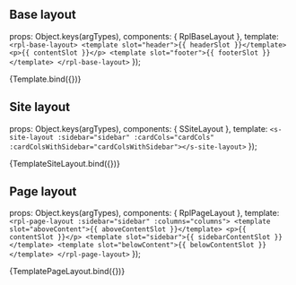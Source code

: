 
<Meta title="Molecules/Layout" />

## Base layout
  props: Object.keys(argTypes),
  components: { RplBaseLayout },
  template: `
    <rpl-base-layout>
      <template slot="header">{{ headerSlot }}</template>
      <p>{{ contentSlot }}</p>
      <template slot="footer">{{ footerSlot }}</template>
    </rpl-base-layout>
  `
});

<Canvas>
  <Story
    name="Base layout"
    args={{
      headerSlot: 'Site header',
      contentSlot: 'This is page content',
      footerSlot: 'Site footer'
    }}
  >
    {Template.bind({})}
  </Story>
</Canvas>

<ArgsTable of={RplBaseLayout} />

## Site layout
  props: Object.keys(argTypes),
  components: { SSiteLayout },
  template: `<s-site-layout :sidebar="sidebar" :cardCols="cardCols" :cardColsWithSidebar="cardColsWithSidebar"></s-site-layout>`
});

<Canvas>
  <Story
    name="Site layout"
    args={{
      cardCols: {
        m: 6,
        l: 4,
        xxxl: 3
      },
      cardColsWithSidebar: {
        m: 6,
        xxxl: 4
      },
      sidebar: false
    }}
  >
    {TemplateSiteLayout.bind({})}
  </Story>
</Canvas>

<ArgsTable of={SSiteLayout} />

## Page layout
  props: Object.keys(argTypes),
  components: { RplPageLayout },
  template: `
    <rpl-page-layout :sidebar="sidebar" :columns="columns">
      <template slot="aboveContent">{{ aboveContentSlot }}</template>
      <p>{{ contentSlot }}</p>
      <template slot="sidebar">{{ sidebarContentSlot }}</template>
      <template slot="belowContent">{{ belowContentSlot }}</template>
    </rpl-page-layout>
  `
});

<Canvas>
  <Story
    name="Page layout"
    args={{
      aboveContentSlot: 'Above content',
      contentSlot: 'This is page content',
      belowContentSlot: 'Below content',
      sidebarContentSlot: 'This is sidebar content',
      sidebar: false,
      columns: {
        main: { l: 8 },
        sidebar: {
          colsBp: { l: 3 },
          push: { l: 1 }
        }
      }
    }}
  >
    {TemplatePageLayout.bind({})}
  </Story>
</Canvas>

<ArgsTable of={RplPageLayout} />
